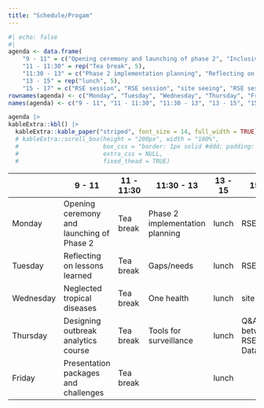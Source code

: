 ```yaml
---
title: "Schedule/Progam"
---
```


```r
#| echo: false
#| 
agenda <- data.frame(
    "9 - 11" = c("Opening ceremony and launching of phase 2", "Inclusivity and equity section", "SMall outbreaks", "Designing outbreak analytics course", "Presentation of packages and challenges"),
    "11 - 11:30" = rep("Tea break", 5),
    "11:30 - 13" = c("Phase 2 implementation planning", "Reflecting on lessons learned", "Gaps/needs", "One health", "Tools for surveillance"),
    "13 - 15" = rep("lunch", 5),
    "15 - 17" = c("RSE session", "RSE session", "site seeing", "RSE session", ""))
rownames(agenda) <- c("Monday", "Tuesday", "Wednesday", "Thursday", "Friday")
names(agenda) <- c("9 - 11", "11 - 11:30", "11:30 - 13", "13 - 15", "15 - 17")

agenda |>
kableExtra::kbl() |>
  kableExtra::kable_paper("striped", font_size = 14, full_width = TRUE) #|>
  # kableExtra::scroll_box(height = "200px", width = "100%",
  #                        box_css = "border: 1px solid #ddd; padding: 5px; ",
  #                        extra_css = NULL,
  #                        fixed_thead = TRUE)
```

|           | 9 - 11                                    | 11 - 11:30 | 11:30 - 13                      | 13 - 15 | 15 - 17                           |
|------------|------------|------------|------------|------------|------------|
| Monday    | Opening ceremony and launching of Phase 2 | Tea break  | Phase 2 implementation planning | lunch   | RSE session                       |
| Tuesday   | Reflecting on lessons learned             | Tea break  | Gaps/needs                      | lunch   | RSE session                       |
| Wednesday | Neglected tropical diseases               | Tea break  | One health                      | lunch   | site seeing                       |
| Thursday  | Designing outbreak analytics course       | Tea break  | Tools for surveillance          | lunch   | Q&A between RSEs and Data.org/PIs |
| Friday    | Presentation packages and challenges      | Tea break  |                                 | lunch   |                                   |
